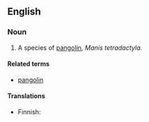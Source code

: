 {{wikipedia|pangolin}}
==English==

===Noun===
{{en-noun|sg=[[long-tailed]] [[pangolin]]}}

# A species of [[pangolin]], ''Manis tetradactyla''.

====Related terms====
*[[pangolin]]

====Translations====
{{top}}
*Finnish: {{t-|fi|pitkähäntämuurahaiskäpy}}
{{bottom}}